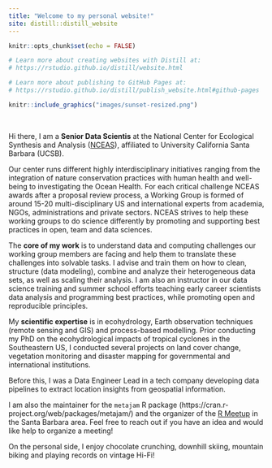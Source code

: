 ```yaml
---
title: "Welcome to my personal website!"
site: distill::distill_website
---
```


```r
knitr::opts_chunk$set(echo = FALSE)

# Learn more about creating websites with Distill at:
# https://rstudio.github.io/distill/website.html

# Learn more about publishing to GitHub Pages at:
# https://rstudio.github.io/distill/publish_website.html#github-pages

```

```r
knitr::include_graphics("images/sunset-resized.png")
```

<br>

Hi there, I am a **Senior Data Scientis** at the National Center for Ecological Synthesis and Analysis ([NCEAS](http://www.nceas.ucsb.edu)), affiliated to University California Santa Barbara (UCSB). 

Our center runs different highly interdisciplinary initiatives ranging from the integration of nature conservation practices with human health and well-being to investigating the Ocean Health. For each critical challenge NCEAS awards after a proposal review process, a Working Group is formed of around 15-20 multi-disciplinary US and international experts from academia, NGOs, administrations and private sectors. NCEAS strives to help these working groups to do science differently by promoting and supporting best practices in open, team and data sciences. 

The **core of my work** is to understand data and computing challenges our working group members are facing and help them to translate these challenges into solvable tasks. I advise and train them on how to clean, structure (data modeling), combine and analyze their heterogeneous data sets, as well as scaling their analysis.  I am also an instructor in our data science training and summer school efforts teaching early career scientists data analysis and programming best practices, while promoting open and reproducible principles. 

My **scientific expertise** is in ecohydrology, Earth observation techniques (remote sensing and GIS) and process-based modelling. Prior conducting my PhD on the ecohydrological impacts of tropical cyclones in the Southeastern US, I conducted several projects on land cover change, vegetation monitoring and disaster mapping for governmental and international institutions.

Before this, I was a Data Engineer Lead in a tech company developing data pipelines to extract location insights from geospatial information.

I am also the maintainer for the `metajam` R package (https://cran.r-project.org/web/packages/metajam/) and the organizer of the [R Meetup](https://www.meetup.com/Santa-Barbara-R-Users-Group/) in the Santa Barbara area. Feel free to reach out if you have an idea and would like help to organize a meeting!

On the personal side, I enjoy chocolate crunching, downhill skiing, mountain biking and playing records on vintage Hi-Fi!